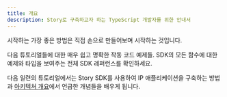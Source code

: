 ```yaml
---
title: 개요
description: Story로 구축하고자 하는 TypeScript 개발자를 위한 안내서
---
```


시작하는 가장 좋은 방법은 직접 손으로 만들어보며 시작하는 것입니다.

<CardGroup cols={2}>
  <Card title="Working Code Examples" href="https://github.com/storyprotocol/typescript-tutorial" icon="thumbs-up">
    다음 튜토리얼들에 대한 매우 쉽고 명확한 작동 코드 예제들.
  </Card>

  <Card title="SDK Reference" href="/sdk-reference" icon="books">
    SDK의 모든 함수에 대한 예제와 타입을 보여주는 전체 SDK 레퍼런스를 확인하세요.
  </Card>
</CardGroup>

다음 일련의 튜토리얼에서는 Story SDK를 사용하여 IP 애플리케이션을 구축하는 방법과 [아키텍처 개요](/concepts/overview)에서 언급한 개념들을 배우게 됩니다.

